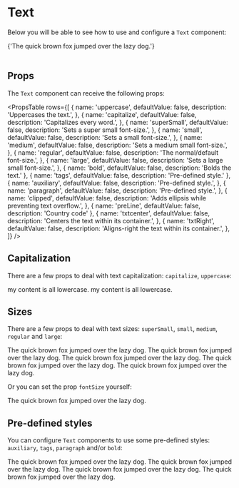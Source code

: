 
<Meta title="Components|Text" component={Text} decorators={[withKnobs]} />

# Text

Below you will be able to see how to use and configure a `Text` component:

<Preview>
  <Story name="Default Text">
    <Text
      uppercase={false}
      capitalize={false}
      superSmall={false}
      small={false}
      medium={false}
      regular={true}
      large={false}
      bold={false}
      tags={false}
      auxiliary={false}
      paragraph={false}
      clipped={false}
      preLine={false}
      txtcenter={false}
      txtRight={false}
    >
      {'The quick brown fox jumped over the lazy dog.'}
    </Text>
  </Story>
</Preview>
<br />
<br />

## Props

The `Text` component can receive the following props:

<PropsTable
  rows={[
    {
      name: 'uppercase',
      defaultValue: false,
      description: 'Uppercases the text.',
    },
    {
      name: 'capitalize',
      defaultValue: false,
      description: 'Capitalizes every word.',
    },
    {
      name: 'superSmall',
      defaultValue: false,
      description: 'Sets a super small font-size.',
    },
    {
      name: 'small',
      defaultValue: false,
      description: 'Sets a small font-size.',
    },
    {
      name: 'medium',
      defaultValue: false,
      description: 'Sets a medium small font-size.',
    },
    {
      name: 'regular',
      defaultValue: false,
      description: 'The normal/default font-size.',
    },
    {
      name: 'large',
      defaultValue: false,
      description: 'Sets a large small font-size.',
    },
    { name: 'bold', defaultValue: false, description: 'Bolds the text.' },
    { name: 'tags', defaultValue: false, description: 'Pre-defined style.' },
    {
      name: 'auxiliary',
      defaultValue: false,
      description: 'Pre-defined style.',
    },
    {
      name: 'paragraph',
      defaultValue: false,
      description: 'Pre-defined style.',
    },
    {
      name: 'clipped',
      defaultValue: false,
      description: 'Adds ellipsis while preventing text overflow.',
    },
    { name: 'preLine', defaultValue: false, description: 'Country code' },
    {
      name: 'txtcenter',
      defaultValue: false,
      description: 'Centers the text within its container.',
    },
    {
      name: 'txtRight',
      defaultValue: false,
      description: 'Aligns-right the text within its container.',
    },
  ]}
/>

## Capitalization

There are a few props to deal with text capitalization: `capitalize`, `uppercase`:

<Preview isColumn={true}>
  <Story name="Capitalized">
    <Text capitalize={true}>my content is all lowercase.</Text>
  </Story>
  <Story name="Uppercase">
    <Text uppercase={true}>my content is all lowercase.</Text>
  </Story>
</Preview>

## Sizes

There are a few props to deal with text sizes: `superSmall`, `small`, `medium`, `regular` and `large`:

<Preview isColumn={true}>
  <Story name="Super Small Text">
    <Text superSmall={true}>The quick brown fox jumped over the lazy dog.</Text>
  </Story>
  <Story name="Small Text">
    <Text small={true}>The quick brown fox jumped over the lazy dog.</Text>
  </Story>
  <Story name="Medium Text">
    <Text medium={true}>The quick brown fox jumped over the lazy dog.</Text>
  </Story>
  <Story name="Regular Text">
    <Text regular={true}>The quick brown fox jumped over the lazy dog.</Text>
  </Story>
  <Story name="Large Text">
    <Text large={true}>The quick brown fox jumped over the lazy dog.</Text>
  </Story>
</Preview>

Or you can set the prop `fontSize` yourself:

<Preview>
  <Story name="Font Size">
    <Text sx={{fontSize: 30}}>The quick brown fox jumped over the lazy dog.</Text>
  </Story>
</Preview>

## Pre-defined styles

You can configure `Text` components to use some pre-defined styles: `auxiliary`, `tags`, `paragraph` and/or `bold`:

<Preview isColumn={true}>
  <Story name="Auxiliary-style Text">
    <Text auxiliary={true}>The quick brown fox jumped over the lazy dog.</Text>
  </Story>
  <Story name="Tags-style Text">
    <Text tags={true}>The quick brown fox jumped over the lazy dog.</Text>
  </Story>
  <Story name="Paragraph-style Text">
    <Text paragraph={true}>The quick brown fox jumped over the lazy dog.</Text>
  </Story>
  <Story name="Bold Text">
    <Text bold={true}>The quick brown fox jumped over the lazy dog.</Text>
  </Story>
</Preview>
